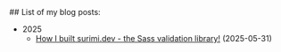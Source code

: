 
<Layout title="Blog - janis.me">
  <div style='padding: 0 16px'>
  ## List of my blog posts:

  - 2025
    - [How I built surimi.dev - the Sass validation library!](/blog/2025-05-31-how-i-built-surimi) (2025-05-31)
  </div>
</Layout>